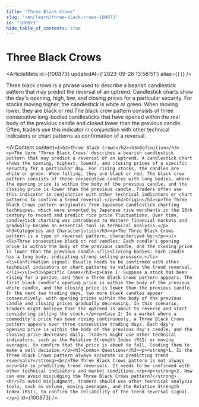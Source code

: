 ```yaml
---
title: "Three Black Crows"
slug: "/en/learn/three-black-crows-100873"
id: "100873"
hide_table_of_contents: true
---
```



# Three Black Crows

<ArticleMeta id={100873} updatedAt={'2023-09-26 13:58:51'} alias={`[]`} />
<div className='border-solid border-b border-t-0 my-4 border-[var(--ifm-color-gray-300)]' />

Three black crows is a phrase used to describe a bearish candlestick pattern that may predict the reversal of an uptrend. Candlestick charts show the day's opening, high, low, and closing prices for a particular security. For stocks moving higher, the candlestick is white or green. When moving lower, they are black or red.The black crow pattern consists of three consecutive long-bodied candlesticks that have opened within the real body of the previous candle and closed lower than the previous candle. Often, traders use this indicator in conjunction with other technical indicators or chart patterns as confirmation of a reversal.

<AIContent content={`<h2>Three Black Crows</h2><h3>Definition</h3><p>The term 'Three Black Crows' describes a bearish candlestick pattern that may predict a reversal of an uptrend. A candlestick chart shows the opening, highest, lowest, and closing prices of a specific security for a particular day. For rising stocks, the candles are white or green. When falling, they are black or red. The black crow pattern consists of three consecutive candles with long bodies, where the opening price is within the body of the previous candle, and the closing price is lower than the previous candle. Traders often use this indicator in conjunction with other technical indicators or chart patterns to confirm a trend reversal.</p><h3>Origin</h3><p>The Three Black Crows pattern originates from Japanese candlestick charting techniques, which were invented by Japanese rice merchants in the 18th century to record and predict rice price fluctuations. Over time, candlestick charting was introduced to Western financial markets and gradually became an essential tool in technical analysis.</p><h3>Categories and Characteristics</h3><p>The Three Black Crows pattern is a type of reversal pattern, characterized by:</p><ul><li>Three consecutive black or red candles: Each candle's opening price is within the body of the previous candle, and the closing price is lower than the previous candle.</li><li>Long bodies: Each candle has a long body, indicating strong selling pressure.</li><li>Confirmation signal: Usually needs to be confirmed with other technical indicators or chart patterns to validate the trend reversal.</li></ul><h3>Specific Cases</h3><p>Case 1: Suppose a stock has been rising for a period, and then a Three Black Crows pattern appears. The first black candle's opening price is within the body of the previous white candle, and the closing price is lower than the previous candle. In the next two trading days, two more black candles appear consecutively, with opening prices within the body of the previous candle and closing prices gradually decreasing. In this scenario, traders might believe that the uptrend is about to reverse and start considering selling the stock.</p><p>Case 2: In a market where a commodity's price has been rising continuously, a Three Black Crows pattern appears over three consecutive trading days. Each day's opening price is within the body of the previous day's candle, and the closing price decreases daily. Traders might use other technical indicators, such as the Relative Strength Index (RSI) or moving averages, to confirm that the price is about to fall, leading them to make a sell decision.</p><h3>Common Questions</h3><p><strong>1. Is the Three Black Crows pattern always accurate in predicting trend reversals?</strong><br/>The Three Black Crows pattern is not always accurate in predicting trend reversals. It needs to be confirmed with other technical indicators and market conditions.</p><p><strong>2. How can one avoid misjudging the Three Black Crows pattern?</strong><br/>To avoid misjudgment, traders should use other technical analysis tools, such as volume, moving averages, and the Relative Strength Index (RSI), to confirm the reliability of the trend reversal signal.</p>`} id={100873} />
